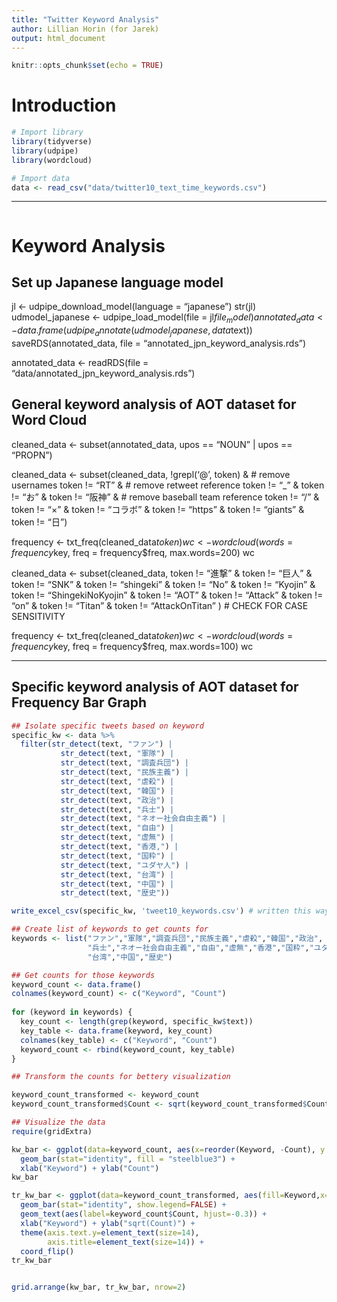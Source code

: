 ```yaml
---
title: "Twitter Keyword Analysis"
author: Lillian Horin (for Jarek)
output: html_document
---
```


```r
knitr::opts_chunk$set(echo = TRUE)
```

# Introduction

```r
# Import library
library(tidyverse)
library(udpipe)
library(wordcloud)
```


```r
# Import data
data <- read_csv("data/twitter10_text_time_keywords.csv")
```




---

```r

```


# Keyword Analysis
## Set up Japanese language model

jl <- udpipe_download_model(language = "japanese")
str(jl)
udmodel_japanese <- udpipe_load_model(file = jl$file_model)
annotated_data <- data.frame(udpipe_annotate(udmodel_japanese, data$text))
saveRDS(annotated_data, file = "annotated_jpn_keyword_analysis.rds")


annotated_data <- readRDS(file = "data/annotated_jpn_keyword_analysis.rds")

## General keyword analysis of AOT dataset for Word Cloud
cleaned_data <- subset(annotated_data,
                       upos == "NOUN" |
                         upos == "PROPN")

cleaned_data <- subset(cleaned_data, 
                         !grepl('@', token) & # remove usernames
                         token != "RT" & # remove retweet reference
                         token != "_" &
                         token != "お" &
                         token != "阪神" & # remove baseball team reference
                         token != "/" &
                         token != "×" & 
                         token != "コラボ" &
                         token != "https" &
                         token != "giants" &
                         token != "日") 

frequency <- txt_freq(cleaned_data$token)
wc <- wordcloud(words = frequency$key, freq = frequency$freq, max.words=200)
wc 


cleaned_data <- subset(cleaned_data, 
                       token != "進撃" & 
                         token != "巨人" & 
                         token != "SNK" & 
                         token != "shingeki" & 
                         token != "No" & 
                         token != "Kyojin" & 
                         token != "ShingekiNoKyojin" & 
                         token != "AOT" & 
                         token != "Attack" & 
                         token != "on" & 
                         token != "Titan" & 
                         token != "AttackOnTitan" ) # CHECK FOR CASE SENSITIVITY

frequency <- txt_freq(cleaned_data$token)
wc <- wordcloud(words = frequency$key, freq = frequency$freq, max.words=100)
wc
                      
---                       
                         
## Specific keyword analysis of AOT dataset for Frequency Bar Graph

```r
## Isolate specific tweets based on keyword
specific_kw <- data %>%
  filter(str_detect(text, "ファン") | 
           str_detect(text, "軍隊") | 
           str_detect(text, "調査兵団") |
           str_detect(text, "民族主義") |
           str_detect(text, "虐殺") |
           str_detect(text, "韓国") |
           str_detect(text, "政治") |
           str_detect(text, "兵士") |
           str_detect(text, "ネオー社会自由主義") |
           str_detect(text, "自由") |
           str_detect(text, "虚無") |
           str_detect(text, "香港,") |
           str_detect(text, "国粋") |
           str_detect(text, "ユダヤ人") |
           str_detect(text, "台湾") |
           str_detect(text, "中国") |
           str_detect(text, "歴史"))
```


```r
write_excel_csv(specific_kw, 'tweet10_keywords.csv') # written this way to preserve encoding
```


```r
## Create list of keywords to get counts for
keywords <- list("ファン","軍隊","調査兵団","民族主義","虐殺","韓国","政治",
                 "兵士","ネオー社会自由主義","自由","虚無","香港","国粋","ユダヤ人",
                 "台湾","中国","歴史")
```

```r
## Get counts for those keywords
keyword_count <- data.frame()
colnames(keyword_count) <- c("Keyword", "Count")
  
for (keyword in keywords) {
  key_count <- length(grep(keyword, specific_kw$text))
  key_table <- data.frame(keyword, key_count)
  colnames(key_table) <- c("Keyword", "Count")
  keyword_count <- rbind(keyword_count, key_table)
}
```



```r
## Transform the counts for bettery visualization

keyword_count_transformed <- keyword_count
keyword_count_transformed$Count <- sqrt(keyword_count_transformed$Count)
```


```r
## Visualize the data
require(gridExtra)

kw_bar <- ggplot(data=keyword_count, aes(x=reorder(Keyword, -Count), y = Count)) +
  geom_bar(stat="identity", fill = "steelblue3") +
  xlab("Keyword") + ylab("Count")
kw_bar

tr_kw_bar <- ggplot(data=keyword_count_transformed, aes(fill=Keyword,x=reorder(Keyword, Count), y = Count)) +
  geom_bar(stat="identity", show.legend=FALSE) +
  geom_text(aes(label=keyword_count$Count, hjust=-0.3)) +
  xlab("Keyword") + ylab("sqrt(Count)") + 
  theme(axis.text.y=element_text(size=14),
        axis.title=element_text(size=14)) +
  coord_flip()
tr_kw_bar


grid.arrange(kw_bar, tr_kw_bar, nrow=2)
```


  

